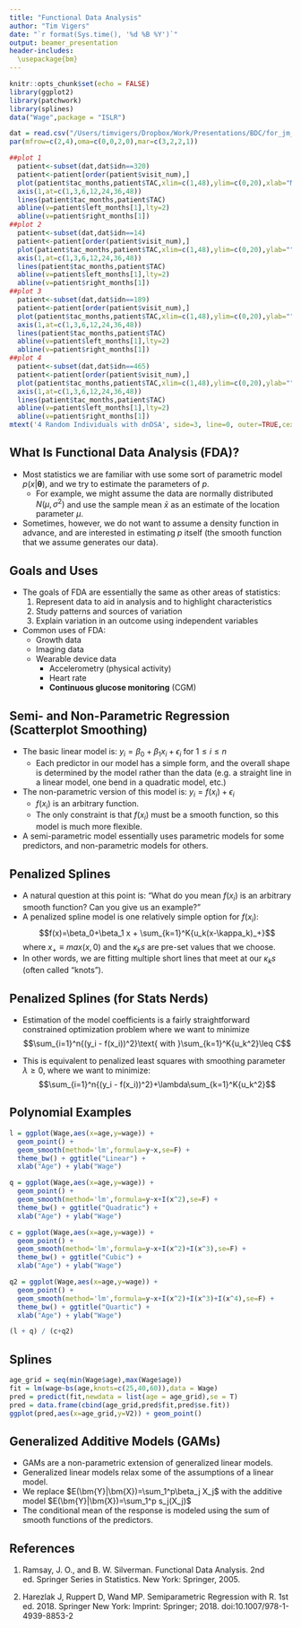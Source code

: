 ```yaml
---
title: "Functional Data Analysis"
author: "Tim Vigers"
date: "`r format(Sys.time(), '%d %B %Y')`"
output: beamer_presentation
header-includes:
  \usepackage{bm}
---
```


```r
knitr::opts_chunk$set(echo = FALSE)
library(ggplot2)
library(patchwork)
library(splines)
data("Wage",package = "ISLR")
```

```r
dat = read.csv("/Users/timvigers/Dropbox/Work/Presentations/BDC/for_jm_v3_kaci.csv")
par(mfrow=c(2,4),oma=c(0,0,2,0),mar=c(3,2,2,1))

##plot 1
  patient<-subset(dat,dat$idn==320)
  patient<-patient[order(patient$visit_num),] 
  plot(patient$tac_months,patient$TAC,xlim=c(1,48),ylim=c(0,20),xlab="Months Post-Tx",ylab="TAC Trough Level",xaxt="n")
  axis(1,at=c(1,3,6,12,24,36,48))
  lines(patient$tac_months,patient$TAC)
  abline(v=patient$left_months[1],lty=2)
  abline(v=patient$right_months[1])
##plot 2
  patient<-subset(dat,dat$idn==14)
  patient<-patient[order(patient$visit_num),] 
  plot(patient$tac_months,patient$TAC,xlim=c(1,48),ylim=c(0,20),ylab="",xlab="",xaxt="n")
  axis(1,at=c(1,3,6,12,24,36,48))
  lines(patient$tac_months,patient$TAC)
  abline(v=patient$left_months[1],lty=2)
  abline(v=patient$right_months[1])
##plot 3
  patient<-subset(dat,dat$idn==189)
  patient<-patient[order(patient$visit_num),] 
  plot(patient$tac_months,patient$TAC,xlim=c(1,48),ylim=c(0,20),ylab="",xlab="",xaxt="n")
  axis(1,at=c(1,3,6,12,24,36,48))
  lines(patient$tac_months,patient$TAC)
  abline(v=patient$left_months[1],lty=2)
  abline(v=patient$right_months[1])
##plot 4
  patient<-subset(dat,dat$idn==465)
  patient<-patient[order(patient$visit_num),] 
  plot(patient$tac_months,patient$TAC,xlim=c(1,48),ylim=c(0,20),ylab="",xlab="",xaxt="n")
  axis(1,at=c(1,3,6,12,24,36,48))
  lines(patient$tac_months,patient$TAC)
  abline(v=patient$left_months[1],lty=2)
  abline(v=patient$right_months[1])
mtext('4 Random Individuals with dnDSA', side=3, line=0, outer=TRUE,cex=0.8,font=2)
```

## What Is Functional Data Analysis (FDA)?

- Most statistics we are familiar with use some sort of parametric model $p(x|\bm{\theta})$, and we try to estimate the parameters of *p*.
  - For example, we might assume the data are normally distributed $N(\mu,\sigma^2)$ and use the sample mean $\bar{x}$ as an estimate of the location parameter $\mu$.
- Sometimes, however, we do not want to assume a density function in advance, and are interested in estimating $p$ itself (the smooth function that we assume generates our data).
  
## Goals and Uses

- The goals of FDA are essentially the same as other areas of statistics:
  1. Represent data to aid in analysis and to highlight characteristics
  2. Study patterns and sources of variation
  3. Explain variation in an outcome using independent variables
  
- Common uses of FDA:
  - Growth data
  - Imaging data 
  - Wearable device data
    - Accelerometry (physical activity) 
    - Heart rate
    - **Continuous glucose monitoring** (CGM)

## Semi- and Non-Parametric Regression (Scatterplot Smoothing)

- The basic linear model is: $y_i= \beta_0+\beta_1 x_i+\epsilon_i$ for $1\leq i \leq n$
  - Each predictor in our model has a simple form, and the overall shape is determined by the model rather than the data (e.g. a straight line in a linear model, one bend in a quadratic model, etc.)
- The non-parametric version of this model is: $y_i = f(x_i)+\epsilon_i$
  - $f(x_i)$ is an arbitrary function.
  - The only constraint is that $f(x_i)$ must be a smooth function, so this model is much more flexible.
- A semi-parametric model essentially uses parametric models for some predictors, and non-parametric models for others.

## Penalized Splines

- A natural question at this point is: "What do you mean $f(x_i)$ is an arbitrary smooth function? Can you give us an example?"
- A penalized spline model is one relatively simple option for $f(x_i)$: $$f(x)=\beta_0+\beta_1 x + \sum_{k=1}^K{u_k(x-\kappa_k)_+}$$ where $x_+\equiv max(x,0)$ and the $\kappa_ks$ are pre-set values that we choose.
- In other words, we are fitting multiple short lines that meet at our $\kappa_ks$ (often called "knots").

## Penalized Splines (for Stats Nerds)

- Estimation of the model coefficients is a fairly straightforward constrained optimization problem where we want to minimize $$\sum_{i=1}^n{(y_i - f(x_i))^2}\text{ with }\sum_{k=1}^K{u_k^2}\leq C$$

- This is equivalent to penalized least squares with smoothing parameter $\lambda\geq0$, where we want to minimize: $$\sum_{i=1}^n{(y_i - f(x_i))^2}+\lambda\sum_{k=1}^K{u_k^2}$$

## Polynomial Examples

```r
l = ggplot(Wage,aes(x=age,y=wage)) +
  geom_point() + 
  geom_smooth(method='lm',formula=y~x,se=F) +
  theme_bw() + ggtitle("Linear") +
  xlab("Age") + ylab("Wage")

q = ggplot(Wage,aes(x=age,y=wage)) +
  geom_point() + 
  geom_smooth(method='lm',formula=y~x+I(x^2),se=F) +
  theme_bw() + ggtitle("Quadratic") +
  xlab("Age") + ylab("Wage")

c = ggplot(Wage,aes(x=age,y=wage)) +
  geom_point() + 
  geom_smooth(method='lm',formula=y~x+I(x^2)+I(x^3),se=F) +
  theme_bw() + ggtitle("Cubic") +
  xlab("Age") + ylab("Wage")

q2 = ggplot(Wage,aes(x=age,y=wage)) +
  geom_point() + 
  geom_smooth(method='lm',formula=y~x+I(x^2)+I(x^3)+I(x^4),se=F) +
  theme_bw() + ggtitle("Quartic") +
  xlab("Age") + ylab("Wage")

(l + q) / (c+q2)
```

## Splines

```r
age_grid = seq(min(Wage$age),max(Wage$age))
fit = lm(wage~bs(age,knots=c(25,40,60)),data = Wage)
pred = predict(fit,newdata = list(age = age_grid),se = T)
pred = data.frame(cbind(age_grid,pred$fit,pred$se.fit))
ggplot(pred,aes(x=age_grid,y=V2)) + geom_point()
```

## Generalized Additive Models (GAMs)

- GAMs are a non-parametric extension of generalized linear models.
- Generalized linear models relax some of the assumptions of a linear model.
- We replace $E(\bm{Y}|\bm{X})=\sum_1^p\beta_j X_j$ with the additive model $E(\bm{Y}|\bm{X})=\sum_1^p s_j(X_j)$
 - The conditional mean of the response is modeled using the sum of smooth functions of the predictors. 

## References

1. Ramsay, J. O., and B. W. Silverman. Functional Data Analysis. 2nd ed. Springer Series in Statistics. New York: Springer, 2005.

2. Harezlak J, Ruppert D, Wand MP. Semiparametric Regression with R. 1st ed. 2018. Springer New York: Imprint: Springer; 2018. doi:10.1007/978-1-4939-8853-2
